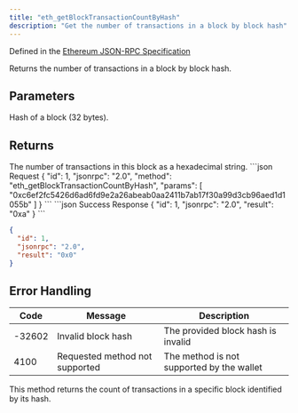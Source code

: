 ```yaml
---
title: "eth_getBlockTransactionCountByHash"
description: "Get the number of transactions in a block by block hash"
---
```


Defined in the [Ethereum JSON-RPC Specification](https://ethereum.org/en/developers/docs/apis/json-rpc/)

<Info>
Returns the number of transactions in a block by block hash.
</Info>

## Parameters

<ParamField body="blockHash" type="string" required>
Hash of a block (32 bytes).
</ParamField>

## Returns

<ResponseField name="result" type="string">
The number of transactions in this block as a hexadecimal string.
</ResponseField>

<RequestExample>
```json Request
{
  "id": 1,
  "jsonrpc": "2.0",
  "method": "eth_getBlockTransactionCountByHash",
  "params": [
    "0xc6ef2fc5426d6ad6fd9e2a26abeab0aa2411b7ab17f30a99d3cb96aed1d1055b"
  ]
}
```
</RequestExample>

<ResponseExample>
```json Success Response
{
  "id": 1,
  "jsonrpc": "2.0",
  "result": "0xa"
}
```

```json Empty Block
{
  "id": 1,
  "jsonrpc": "2.0",
  "result": "0x0"
}
```
</ResponseExample>

## Error Handling

| Code   | Message                        | Description |
| ------ | ------------------------------ | ----------- |
| -32602 | Invalid block hash             | The provided block hash is invalid |
| 4100   | Requested method not supported | The method is not supported by the wallet |

<Info>
This method returns the count of transactions in a specific block identified by its hash.
</Info>

```
